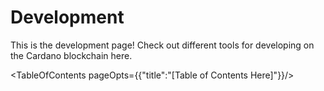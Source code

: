 
# Development

This is the development page! Check out different tools for developing on the Cardano blockchain here. 
  
  
<TableOfContents pageOpts={{"title":"[Table of Contents Here]"}}/>